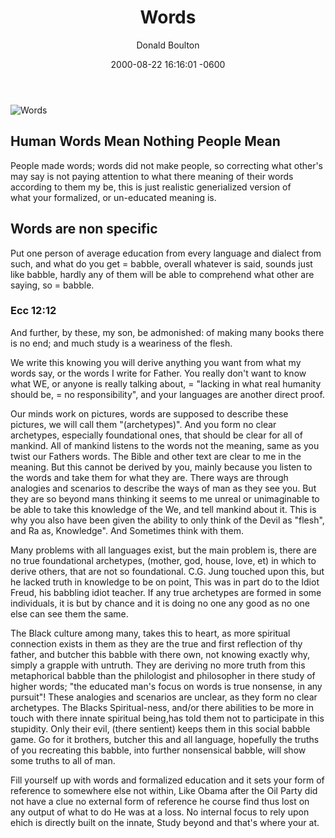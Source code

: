 ﻿---
title: "Words"
date: 2000-08-22 16:16:01 -0600
last_modified_at: 2018-07-10T12:42:38-04:00
author: Donald Boulton
tags:
  - Ownership
categories:
  - Creation
canonical: "https://bibwoe.com/posts/2000-08-22-post-words"
image: "./words.jpg"
tweet_id: 144763404702334977
description: "Human Words Mean Nothing People Mean and not only with words."
github_editme_path: donaldboulton/bibwoe.com/blob/master/content/posts/2002-08-22-post-Words.md
---


![Words](./words.jpg)

<GitHubButtons />

## Human Words Mean Nothing People Mean

People made words; words did not make people, so correcting what other's may say is not paying attention to what there meaning of their words according to them my be, this is just realistic generialized version of what your formalized, or un-educated meaning is.

## Words are non specific

Put one person of average education from every language and dialect from such, and what do you get = babble, overall whatever is said, sounds just like babble, hardly any of them will be able to comprehend what other are saying, so = babble.

### Ecc 12:12

And further, by these, my son, be admonished: of making many books there is no end; and much study is a weariness of the flesh.

We write this knowing you will derive anything you want from what my words say, or the words I write for Father. You really don't want to know what WE, or anyone is really talking about, = "lacking in what real humanity should be, = no responsibility", and your languages are another direct proof.

Our minds work on pictures, words are supposed to describe these pictures, we will call them "(archetypes)". And you form no clear archetypes, especially foundational ones, that should be clear for all of mankind. All of mankind listens to the words not the meaning, same as you twist our Fathers words. The Bible and other text are clear to me in the meaning. But this cannot be derived by you, mainly because you listen to the words and take them for what they are. There ways are through analogies and scenarios to describe the ways of man as they see you. But they are so beyond mans thinking it seems to me unreal or unimaginable to be able to take this knowledge of the We, and tell mankind about it. This is why you also have been given the ability to only think of the Devil as "flesh", and Ra as, Knowledge". And Sometimes think with them.

Many problems with all languages exist, but the main problem is, there are no true foundational archetypes, (mother, god, house, love, et) in which to derive others, that are not so foundational. C.G. Jung touched upon this, but he lacked truth in knowledge to be on point, This was in part do to the Idiot Freud, his babbling idiot teacher. If any true archetypes are formed in some individuals, it is but by chance and it is doing no one any good as no one else can see them the same.

The Black culture among many, takes this to heart, as more spiritual connection exists in them as they are the true and first reflection of thy father, and butcher this babble with there own, not knowing exactly why, simply a grapple with untruth. They are deriving no more truth from this metaphorical babble than the philologist and philosopher in there study of higher words; "the educated man's focus on words is true nonsense, in any pursuit"! These analogies and scenarios are unclear, as they form no clear archetypes. The Blacks Spiritual-ness, and/or there abilities to be more in touch with there innate spiritual being,has told them not to participate in this stupidity. Only their evil, (there sentient) keeps them in this social babble game. Go for it brothers, butcher this and all language, hopefully the truths of you recreating this babble, into further nonsensical babble, will show some truths to all of man.

Fill yourself up with words and formalized education and it sets your form of reference to somewhere else not within, Like Obama after the Oil Party did not have a clue no external form of reference he course find thus lost on any output of what to do He was at a loss. No internal focus to rely upon ehich is directly built on the innate, Study beyond and that's where your at.

<Share />

<Comments />
